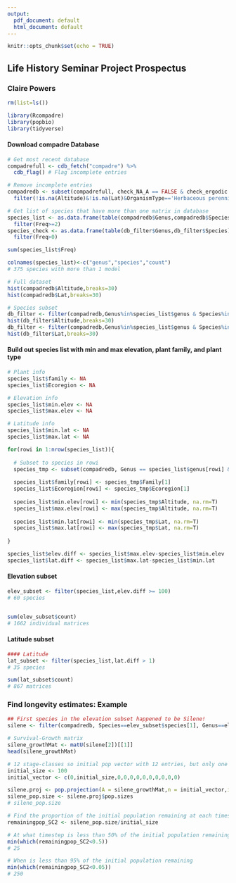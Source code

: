 ```yaml
---
output:
  pdf_document: default
  html_document: default
---
```


```r
knitr::opts_chunk$set(echo = TRUE)
```

## Life History Seminar Project Prospectus
### Claire Powers

```r

rm(list=ls())

library(Rcompadre)
library(popbio)
library(tidyverse)

```

#### Download compadre Database
```r

# Get most recent database
compadrefull <- cdb_fetch("compadre") %>% 
  cdb_flag() # Flag incomplete entries

# Remove incomplete entries
compadredb <- subset(compadrefull, check_NA_A == FALSE & check_ergodic == TRUE) %>% # Remove entries with missing info
  filter(!is.na(Altitude)&!is.na(Lat)&OrganismType=='Herbaceous perennial') # Remove entries with missing elevation and latitude

# Get list of species that have more than one matrix in database
species_list <- as.data.frame(table(compadredb$Genus,compadredb$Species)) %>% 
  filter(Freq>=2)
species_check <- as.data.frame(table(db_filter$Genus,db_filter$Species)) %>% 
  filter(Freq>0)

sum(species_list$Freq)

colnames(species_list)<-c("genus","species","count")
# 375 species with more than 1 model

```


```r

# Full dataset
hist(compadredb$Altitude,breaks=30)
hist(compadredb$Lat,breaks=30)

# Species subset
db_filter <- filter(compadredb,Genus%in%species_list$genus & Species%in%species_list$species)
hist(db_filter$Altitude,breaks=30)
db_filter <- filter(compadredb,Genus%in%species_list$genus & Species%in%species_list$species)
hist(db_filter$Lat,breaks=30)

```


#### Build out species list with min and max elevation, plant family, and plant type
```r

# Plant info
species_list$family <- NA
species_list$Ecoregion <- NA

# Elevation info
species_list$min.elev <- NA
species_list$max.elev <- NA

# Latitude info
species_list$min.lat <- NA
species_list$max.lat <- NA

for(rowi in 1:nrow(species_list)){
  
  # Subset to species in rowi
  species_tmp <- subset(compadredb, Genus == species_list$genus[rowi] & Species == species_list$species[rowi])
  
  species_list$family[rowi] <- species_tmp$Family[1]
  species_list$Ecoregion[rowi] <- species_tmp$Ecoregion[1]
 
  species_list$min.elev[rowi] <- min(species_tmp$Altitude, na.rm=T)
  species_list$max.elev[rowi] <- max(species_tmp$Altitude, na.rm=T)
  
  species_list$min.lat[rowi] <- min(species_tmp$Lat, na.rm=T)
  species_list$max.lat[rowi] <- max(species_tmp$Lat, na.rm=T)
  
}

species_list$elev.diff <- species_list$max.elev-species_list$min.elev
species_list$lat.diff <- species_list$max.lat-species_list$min.lat
```

#### Elevation subset
```r

elev_subset <- filter(species_list,elev.diff >= 100)
# 60 species


sum(elev_subset$count)
# 1662 individual matrices
```

#### Latitude subset
```r
#### Latitude
lat_subset <- filter(species_list,lat.diff > 1)
# 35 species

sum(lat_subset$count)
# 867 matrices
```

\newpage

### Find longevity estimates: Example
```r

## First species in the elevation subset happened to be Silene!
silene <- filter(compadredb, Species==elev_subset$species[1], Genus==elev_subset$genus[1])

# Survival-Growth matrix
silene_growthMat <- matU(silene[2])[[1]]
head(silene_growthMat)

# 12 stage-classes so initial pop vector with 12 entries, but only one > 0
initial_size <- 100
initial_vector <- c(0,initial_size,0,0,0,0,0,0,0,0,0,0)

silene.proj <- pop.projection(A = silene_growthMat,n = initial_vector,iterations = 1000)
silene_pop.size <- silene.proj$pop.sizes
# silene_pop.size

# Find the proportion of the initial population remaining at each timestep
remainingpop_SC2 <- silene_pop.size/initial_size

# At what timestep is less than 50% of the initial population remaining?
min(which(remainingpop_SC2<0.5))
# 25

# When is less than 95% of the initial population remaining
min(which(remainingpop_SC2<0.05))
# 250

```











